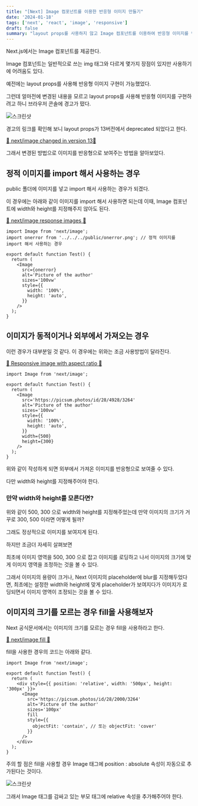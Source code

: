 ```yaml
---
title: "[Next] Image 컴포넌트를 이용한 반응형 이미지 만들기"
date: '2024-01-18'
tags: ['next', 'react', 'image', 'responsive']
draft: false
summary: "layout props를 사용하지 않고 Image 컴포넌트를 이용하여 반응형 이미지를 만들어보자"
---
```


Next.js에서는 Image 컴포넌트를 제공한다.

Image 컴포넌트는 일반적으로 쓰는 img 태그와 다르게 몇가지 장점이 있지만 사용하기에 어려움도 있다.

예전에는 layout props를 사용해 반응형 이미지 구현이 가능했었다.

그런데 얼마전에 변경된 내용을 모르고 layout props를 사용해 반응형 이미지를 구현하려고 하니 브라우저 콘솔에 경고가 떴다.

![스크린샷](https://github.com/nostrss/next13-blog/assets/56717167/d74d7f80-80af-4da3-907d-699f274d3d99)

경고의 링크를 확인해 보니 layout props가 13버전에서 deprecated 되었다고 한다.

[📌 next/image changed in version 13📌](https://nextjs.org/docs/messages/next-image-upgrade-to-13)

그래서 변경된 방법으로 이미지를 반응형으로 보여주는 방법을 알아보았다.

## 정적 이미지를 import 해서 사용하는 경우

public 폴더에 이미지를 넣고 import 해서 사용하는 경우가 되겠다.

이 경우에는 아래와 같이 이미지를 import 해서 사용하면 되는데 이때, Image 컴포넌트에 width와 height를 지정해주지 않아도 된다.

[📌 next/image response images 📌](https://nextjs.org/docs/app/api-reference/components/image#responsive-images)

```tsx
import Image from 'next/image';
import onerror from '../../../public/onerror.png'; // 정적 이미지를 import 해서 사용하는 경우

export default function Test() {
  return (
    <Image
      src={onerror}
      alt='Picture of the author'
      sizes='100vw'
      style={{
        width: '100%',
        height: 'auto',
      }}
    />
  );
}
```

## 이미지가 동적이거나 외부에서 가져오는 경우

이런 경우가 대부분일 것 같다. 이 경우에는 위와는 조금 사용방법이 달라진다.

[📌 Responsive image with aspect ratio 📌](https://nextjs.org/docs/app/api-reference/components/image#responsive-image-with-aspect-ratio)

```tsx
import Image from 'next/image';

export default function Test() {
  return (
    <Image
      src='https://picsum.photos/id/28/4928/3264'
      alt='Picture of the author'
      sizes='100vw'
      style={{
        width: '100%',
        height: 'auto',
      }}
      width={500}
      height={300}
    />
  );
}
```

위와 같이 작성하게 되면 외부에서 가져온 이미지를 반응형으로 보여줄 수 있다.

다만 width와 height를 지정해주어야 한다.

### 만약 width와 height를 모른다면?

위와 같이 500, 300 으로 width와 height를 지정해주었는데 만약 이미지의 크기가 거꾸로 300, 500 이라면 어떻게 될까?

그래도 정상적으로 이미지를 보여지게 된다.

하지만 조금더 자세히 살펴보면

최초에 이미지 영역을 500, 300 으로 잡고 이미지를 로딩하고 나서 이미지의 크기에 맞게 이미지 영역을 조정하는 것을 볼 수 있다.

그래서 이미지의 용량이 크거나, Next 이미지의 placeholder에 blur를 지정해두었다면, 최초에는 설정한 width와 height에 맞게 placeholder가 보여지다가 이미지가 로딩되면서 이미지 영역이 조정되는 것을 볼 수 있다.

## 이미지의 크기를 모르는 경우 fill을 사용해보자

Next 공식문서에서는 이미지의 크기를 모르는 경우 fill을 사용하라고 한다.

[📌 next/image fill 📌](https://nextjs.org/docs/app/api-reference/components/image#responsive-image-with-fill)

fill을 사용한 경우의 코드는 아래와 같다.

```tsx
import Image from 'next/image';

export default function Test() {
  return (
    <div style={{ position: 'relative', width: '500px', height: '300px' }}>
      <Image
        src='https://picsum.photos/id/28/2000/3264'
        alt='Picture of the author'
        sizes='100px'
        fill
        style={{
          objectFit: 'contain', // 또는 objectFit: 'cover'
        }}
      />
    </div>
  );
}
```

주의 할 점은 fill을 사용할 경우 Image 태그에 position : absolute 속성이 자동으로 추가된다는 것이다.

![스크린샷](https://github.com/nostrss/next13-blog/assets/56717167/c0bd3d86-d060-4dd7-8397-b4f1a54bc698)

그래서 Image 태그를 감싸고 있는 부모 태그에 relative 속성을 추가해주어야 한다.
